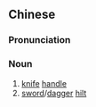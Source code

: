 ==Chinese==
{{zh-forms}}

===Pronunciation===
{{zh-pron
|m=dāobà
|cat=n
}}

===Noun===
{{zh-noun}}

# [[knife]] [[handle]]
# [[sword]]/[[dagger]] [[hilt]]